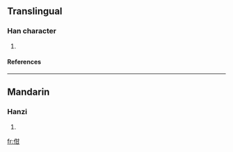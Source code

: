 ==Translingual==
===Han character===
{{Han char|rn=9|rad=人|as=05|sn=7|four=|canj=人廿一 (OTM)}}
# {{defn|Han|sort=人05}}
====References====
{{Han ref|kx=0097.190|dkj=00493|dj=0206.070|hdz=10129.140|uh=4F44|ud=20292}}
----
==Mandarin==
===Hanzi===
{{cmn-hanzi|pin=[[bèn]] (ben4), [[hán]] (han2), [[tī]] (ti1)|wg=pen<sup>4</sup>, han<sup>2</sup>, t'i<sup>1</sup>|y=ben4, han2, ti1}}
# {{defn|Mandarin}}

[[fr:佄]]